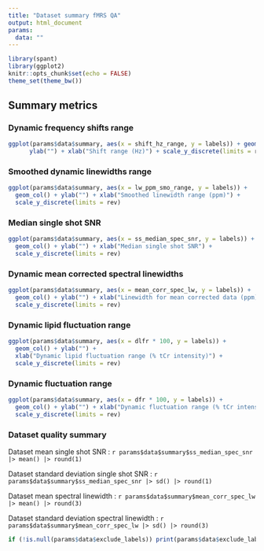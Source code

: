 ```yaml
---
title: "Dataset summary fMRS QA"
output: html_document
params:
  data: ""
---
```


```r
library(spant)
library(ggplot2)
knitr::opts_chunk$set(echo = FALSE)
theme_set(theme_bw())
```

## Summary metrics

### Dynamic frequency shifts range
```r
ggplot(params$data$summary, aes(x = shift_hz_range, y = labels)) + geom_col() + 
      ylab("") + xlab("Shift range (Hz)") + scale_y_discrete(limits = rev)
```

### Smoothed dynamic linewidths range
```r
ggplot(params$data$summary, aes(x = lw_ppm_smo_range, y = labels)) + 
  geom_col() + ylab("") + xlab("Smoothed linewidth range (ppm)") +
  scale_y_discrete(limits = rev)
```

### Median single shot SNR
```r
ggplot(params$data$summary, aes(x = ss_median_spec_snr, y = labels)) + 
  geom_col() + ylab("") + xlab("Median single shot SNR") +
  scale_y_discrete(limits = rev)
```

### Dynamic mean corrected spectral linewidths
```r
ggplot(params$data$summary, aes(x = mean_corr_spec_lw, y = labels)) +
  geom_col() + ylab("") + xlab("Linewidth for mean corrected data (ppm)") +
  scale_y_discrete(limits = rev)
```

### Dynamic lipid fluctuation range
```r
ggplot(params$data$summary, aes(x = dlfr * 100, y = labels)) +
  geom_col() + ylab("") + 
  xlab("Dynamic lipid fluctuation range (% tCr intensity)") +
  scale_y_discrete(limits = rev)
```

### Dynamic fluctuation range
```r
ggplot(params$data$summary, aes(x = dfr * 100, y = labels)) +
  geom_col() + ylab("") + xlab("Dynamic fluctuation range (% tCr intensity)") +
  scale_y_discrete(limits = rev)
```

### Dataset quality summary

Dataset mean single shot SNR : `r params$data$summary$ss_median_spec_snr |> mean() |> round(1)`

Dataset standard deviation single shot SNR : `r params$data$summary$ss_median_spec_snr |> sd() |> round(1)`

Dataset mean spectral linewidth : `r params$data$summary$mean_corr_spec_lw |> mean() |> round(3)`

Dataset standard deviation spectral linewidth : `r params$data$summary$mean_corr_spec_lw |> sd() |> round(3)`

```r
if (!is.null(params$data$exclude_labels)) print(params$data$exclude_labels)
```